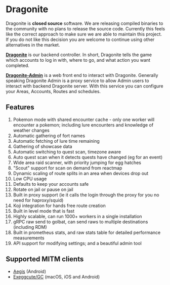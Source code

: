 # Dragonite

Dragonite is **closed source** software. We are releasing compiled binaries to the community with no plans to release the source code. Currently this feels like the correct approach to make sure we are able to maintain this project. If you do not like this decision you are welcome to continue using other alternatives in the market.

[**Dragonite**](https://github.com/UnownHash/Dragonite-Public) is our backend controller. In short, Dragonite tells the game which accounts to log in with, where to go, and what action you want completed.

[**Dragonite-Admin**](https://github.com/UnownHash/Dragonite-Public) is a web front end to interact with Dragonite. Generally speaking Dragonite Admin is a proxy service to allow Admin users to interact with backend Dragonite server. With this service you can configure your Areas, Accounts, Routes and schedules.

## Features

1. Pokemon mode with shared encounter cache - only one worker will encounter a pokemon; including lure encounters and knowledge of weather changes
1. Automatic gathering of fort names
1. Automatic fetching of lure time remaining
1. Gathering of showcase data
1. Automatic switching to quest scan, timezone aware
1. Auto quest scan when it detects quests have changed (eg for an event)
1. Wide area raid scanner, with priority jumping for egg hatches
1. "Scout" support for scan on demand from reactmap
1. Dynamic scaling of route splits in an area when devices drop out
1. Low CPU usage
1. Defaults to keep your accounts safe
1. Rotate on jail or pause on jail
1. Built in proxy support (ie it calls the login through the proxy for you no need for haproxy/squid)
1. Koji integration for hands free route creation
1. Built in level mode that is fast
1. Highly scalable, can run 1000+ workers in a single installation
1. gRPC raw send to golbat, can send raws to multiple destinations (including RDM)
1. Built in prometheus stats, and raw stats table for detailed performance measurements
1. API support for modifying settings; and a beautiful admin tool

## Supported MITM clients

- [Aegis](https://pokemod.dev/mapping) (Android)
- [Exeggcute/GC](https://jorgschulze73.github.io/gc-docs/) (macOS, iOS and Android)
